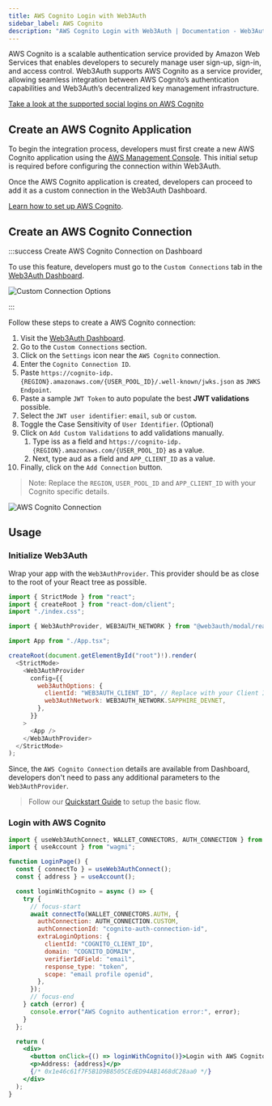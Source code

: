 ```yaml
---
title: AWS Cognito Login with Web3Auth
sidebar_label: AWS Cognito
description: "AWS Cognito Login with Web3Auth | Documentation - Web3Auth"
---
```



AWS Cognito is a scalable authentication service provided by Amazon Web Services that enables
developers to securely manage user sign-up, sign-in, and access control. Web3Auth supports AWS
Cognito as a service provider, allowing seamless integration between AWS Cognito’s authentication
capabilities and Web3Auth’s decentralized key management infrastructure.

[Take a look at the supported social logins on AWS Cognito](https://docs.aws.amazon.com/cognito/latest/developerguide/cognito-user-pools-social-idp.html)

## Create an AWS Cognito Application

To begin the integration process, developers must first create a new AWS Cognito application using
the [AWS Management Console](https://console.aws.amazon.com/). This initial setup is required before
configuring the connection within Web3Auth.

Once the AWS Cognito application is created, developers can proceed to add it as a custom connection
in the Web3Auth Dashboard.

[Learn how to set up AWS Cognito](https://docs.aws.amazon.com/cognito/latest/developerguide/cognito-console).

## Create an AWS Cognito Connection

:::success Create AWS Cognito Connection on Dashboard

To use this feature, developers must go to the `Custom Connections` tab in the
[Web3Auth Dashboard](https://dashboard.web3auth.io).

<div style={{ flexBasis: "300px", flexGrow: "1", textAlign: "center" }}>
  <img
    src={CustomConnectionOptions}
    style={{ alignSelf: "center", maxWidth: "100%" }}
    alt="Custom Connection Options"
  />
</div>

:::

Follow these steps to create a AWS Cognito connection:

1. Visit the [Web3Auth Dashboard](https://dashboard.web3auth.io).
1. Go to the `Custom Connections` section.
1. Click on the `Settings` icon near the `AWS Cognito` connection.
1. Enter the `Cognito Connection ID`.
1. Paste `https://cognito-idp.{REGION}.amazonaws.com/{USER_POOL_ID}/.well-known/jwks.json` as
   `JWKS Endpoint`.
1. Paste a sample `JWT Token` to auto populate the best **JWT validations** possible.
1. Select the `JWT user identifier`: `email`, `sub` or `custom`.
1. Toggle the Case Sensitivity of `User Identifier`. (Optional)
1. Click on `Add Custom Validations` to add validations manually.
   1. Type iss as a field and `https://cognito-idp.{REGION}.amazonaws.com/{USER_POOL_ID}` as a
      value.
   1. Next, type aud as a field and `APP_CLIENT_ID` as a value.
1. Finally, click on the `Add Connection` button.

> Note: Replace the `REGION`, `USER_POOL_ID` and `APP_CLIENT_ID` with your Cognito specific details.

<div style={{ flexBasis: "300px", flexGrow: "1", textAlign: "left" }}>
  <img
    src={AWSConnection}
    style={{ alignSelf: "center", maxWidth: "100%" }}
    alt="AWS Cognito Connection"
  />
</div>

## Usage

### Initialize Web3Auth

Wrap your app with the `Web3AuthProvider`. This provider should be as close to the root of your
React tree as possible.

```js title="Example: React + Vite (main.tsx)"
import { StrictMode } from "react";
import { createRoot } from "react-dom/client";
import "./index.css";

import { Web3AuthProvider, WEB3AUTH_NETWORK } from "@web3auth/modal/react";

import App from "./App.tsx";

createRoot(document.getElementById("root")!).render(
  <StrictMode>
    <Web3AuthProvider
      config={{
        web3AuthOptions: {
          clientId: "WEB3AUTH_CLIENT_ID", // Replace with your Client ID
          web3AuthNetwork: WEB3AUTH_NETWORK.SAPPHIRE_DEVNET,
        },
      }}
    >
      <App />
    </Web3AuthProvider>
  </StrictMode>
);
```

Since, the `AWS Cognito Connection` details are available from Dashboard, developers don't need to
pass any additional parameters to the `Web3AuthProvider`.

> Follow our [Quickstart Guide](/quick-start) to setup the basic flow.

### Login with AWS Cognito

```jsx
import { useWeb3AuthConnect, WALLET_CONNECTORS, AUTH_CONNECTION } from "@web3auth/modal/react";
import { useAccount } from "wagmi";

function LoginPage() {
  const { connectTo } = useWeb3AuthConnect();
  const { address } = useAccount();

  const loginWithCognito = async () => {
    try {
      // focus-start
      await connectTo(WALLET_CONNECTORS.AUTH, {
        authConnection: AUTH_CONNECTION.CUSTOM,
        authConnectionId: "cognito-auth-connection-id",
        extraLoginOptions: {
          clientId: "COGNITO_CLIENT_ID",
          domain: "COGNITO_DOMAIN",
          verifierIdField: "email",
          response_type: "token",
          scope: "email profile openid",
        },
      });
      // focus-end
    } catch (error) {
      console.error("AWS Cognito authentication error:", error);
    }
  };

  return (
    <div>
      <button onClick={() => loginWithCognito()}>Login with AWS Cognito</button>
      <p>Address: {address}</p>
      {/* 0x1e46c61f7F5B1D9B8505CEdED94AB1468dC28aa0 */}
    </div>
  );
}
```
